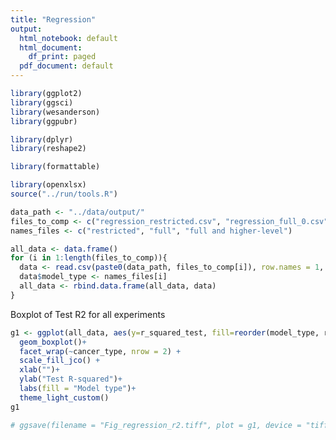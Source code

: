 ```yaml
---
title: "Regression"
output:
  html_notebook: default
  html_document:
    df_print: paged
  pdf_document: default
---
```


```r
library(ggplot2)
library(ggsci)
library(wesanderson)
library(ggpubr)

library(dplyr)
library(reshape2)

library(formattable)

library(openxlsx)
source("../run/tools.R")

data_path <- "../data/output/"
files_to_comp <- c("regression_restricted.csv", "regression_full_0.csv", "regression_full_1.csv")
names_files <- c("restricted", "full", "full and higher-level")

all_data <- data.frame()
for (i in 1:length(files_to_comp)){
  data <- read.csv(paste0(data_path, files_to_comp[i]), row.names = 1, stringsAsFactors = F)
  data$model_type <- names_files[i]
  all_data <- rbind.data.frame(all_data, data)
}
```

Boxplot of Test R2 for all experiments

```r
g1 <- ggplot(all_data, aes(y=r_squared_test, fill=reorder(model_type, r_squared_test, mean))) +
  geom_boxplot()+
  facet_wrap(~cancer_type, nrow = 2) +
  scale_fill_jco() + 
  xlab("")+
  ylab("Test R-squared")+
  labs(fill = "Model type")+
  theme_light_custom()
g1

# ggsave(filename = "Fig_regression_r2.tiff", plot = g1, device = "tiff", path = "../../cancer_breakpoints_hotspots_wide/paper_third/", dpi = 600, units = "in", width = 5, height = 3, scale = 2, compression = "lzw")
```

